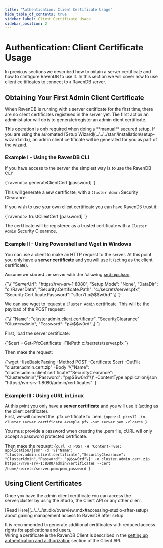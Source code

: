 ```yaml
---
title: "Authentication: Client Certificate Usage"
hide_table_of_contents: true
sidebar_label: Client Certificate Usage
sidebar_position: 2
---
```



# Authentication: Client Certificate Usage

In previous sections we described how to obtain a server certificate and how to configure RavenDB to use it. In this section we will cover how to use client certificates to connect to a RavenDB server.

## Obtaining Your First Admin Client Certificate

When RavenDB is running with a server certificate for the first time, there are no client certificates registered in the server yet. The first action an administrator will do is to generate/register an admin client certificate.

<Admonition type="note" title="Note">
This operation is only required when doing a **manual** secured setup. If you are using the automated [Setup Wizard](../../../start/installation/setup-wizard.mdx), an admin client certificate will be generated for you as part of the wizard.
</Admonition>

### Example I - Using the RavenDB CLI

If you have access to the server, the simplest way is to use the RavenDB CLI:

<TabItem value="plain" label="plain">
<CodeBlock language="plain">
{`ravendb> generateClientCert <name> <path-to-output-folder> [password]
`}
</CodeBlock>
</TabItem>

This will generate a new certificate, with a `Cluster Admin` Security Clearance.

If you wish to use your own client certificate you can have RavenDB trust it:

<TabItem value="plain" label="plain">
<CodeBlock language="plain">
{`ravendb> trustClientCert <name> <path-to-pfx> [password]
`}
</CodeBlock>
</TabItem>

The certificate will be registered as a trusted certificate with a `Cluster Admin` Security Clearance.

### Example II - Using Powershell and Wget in Windows 

You can use a client to make an HTTP request to the server. At this point you only have a **server certificate** and you will use it (acting as the client certificate).

Assume we started the server with the following [settings.json](../../configuration/configuration-options.mdx#json):

<TabItem value="json" label="json">
<CodeBlock language="json">
{`\{
    "ServerUrl": "https://rvn-srv-1:8080",
    "Setup.Mode": "None",
    "DataDir": "c:/RavenData",
    "Security.Certificate.Path": "c:/secrets/server.pfx",
    "Security.Certificate.Password": "s3cr7t p@$$w0rd"
\} 
`}
</CodeBlock>
</TabItem>

We can use wget to request a `Cluster Admin` certificate. This will be the payload of the POST request:

<TabItem value="json" label="json">
<CodeBlock language="json">
{`\{
    "Name": "cluster.admin.client.certificate",
    "SecurityClearance": "ClusterAdmin",
    "Password": "p@$$w0rd"
\} 
`}
</CodeBlock>
</TabItem>

First, load the server certificate:

<TabItem value="powershell" label="powershell">
<CodeBlock language="powershell">
{`$cert = Get-PfxCertificate -FilePath c:/secrets/server.pfx
`}
</CodeBlock>
</TabItem>

Then make the request:

<TabItem value="powershell" label="powershell">
<CodeBlock language="powershell">
{`wget -UseBasicParsing -Method POST -Certificate $cert -OutFile "cluster.admin.cert.zip" -Body '\{"Name": "cluster.admin.client.certificate","SecurityClearance": "ClusterAdmin","Password": "p@$$w0rd"\}' -ContentType application/json "https://rvn-srv-1:8080/admin/certificates"
`}
</CodeBlock>
</TabItem>

### Example III : Using cURL in Linux

At this point you only have a **server certificate** and you will use it (acting as the client certificate).  
First, we will convert the .pfx certificate to .pem:
<TabItem value="bash" label="bash">
<CodeBlock language="bash">
{`openssl pkcs12 -in cluster.server.certificate.example.pfx -out server.pem -clcerts
`}
</CodeBlock>
</TabItem>

<Admonition type="note" title="Note">
You must provide a password when creating the .pem file, cURL will only accept a password protected certificate.
</Admonition>

Then make the request:
<TabItem value="bash" label="bash">
<CodeBlock language="bash">
{`curl -X POST -H "Content-Type: application/json" -d '\{"Name": "cluster.admin.client.certificate","SecurityClearance": "ClusterAdmin","Password": "p@$$w0rd"\}' -o cluster.admin.cert.zip https://rvn-srv-1:8080/admin/certificates --cert /home/secrets/server.pem:pem_password
`}
</CodeBlock>
</TabItem>

## Using Client Certificates

Once you have the admin client certificate you can access the server/cluster by using the Studio, 
the Client API or any other client. 

<Admonition type="note" title="Note">
[Read Here](../../../studio/overview.mdx#accessing-studio-after-setup) 
about gaining management access to RavenDB after setup.  
</Admonition>

It is recommended to generate additional certificates with reduced access rights for applications 
and users.  
Wiring a certificate in the RavenDB Client is described in the 
[setting up authentication and authorization](../../../client-api/setting-up-authentication-and-authorization.mdx) 
section of the Client API.

